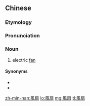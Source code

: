 {{also|风扇}}
==Chinese==
{{zh-forms|s=风扇}}

===Etymology===
{{rfe|lang=zh}}

===Pronunciation===
{{zh-pron
|m=fēngshàn
|c=fung1 sin3
|mn=hong-sìⁿ
|cat=n
}}

===Noun===
{{zh-noun|mw=把}}

# electric [[fan]]

====Synonyms====
* {{zh-l|電風扇}}
* {{zh-l|排風扇}}

[[zh-min-nan:風扇]]
[[lo:風扇]]
[[mg:風扇]]
[[tl:風扇]]